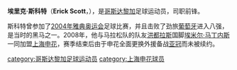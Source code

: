 {{Unreferenced|time=2022-05-06T12:53:42+00:00}}
{{noteTA
|G1=People
}}
{{Football player infobox
| playername = 埃里克·斯科特
| fullname = 埃里克·斯科特
| englishfullname = Erick Scott Bernard
| nickname = 
| dateofbirth = {{birth date and age|1981|5|29}}
| cityofbirth = [[利蒙|利蒙]]
| countryofbirth = [[哥斯达黎加|哥斯达黎加]]
| height = {{height|m=1.73}}
| weight = 
| currentclub =
| clubnumber =
| position = 前锋
| youthyears = 
| youthclubs ={{flagicon|Costa Rica}} [[阿拉胡埃伦斯体育俱乐部|阿拉胡埃伦斯]]
| years = 2001-2004<br/>2004<br/>2005<br/>2006-2007<br/>2008年
| clubs ={{flagicon|Costa Rica}} [[阿拉胡埃伦斯体育俱乐部|阿拉胡埃伦斯]]<br/>{{flagicon|USA}} [[哥倫布機員|哥倫布機員]]<br/>{{flagicon|Costa Rica}} [[阿拉胡埃伦斯体育俱乐部|阿拉胡埃伦斯]]<br/>{{flagicon|Honduras}} {{tsl|en|Club Deportivo Marathón|马拉松}}<br/>{{flagicon|CHN}} [[上海申花|上海申花]]
| caps(goals) = 79 (43)<br/>6 (0)<br/><br/><br/>26 (5)
| nationalyears =2002-
| nationalteam ={{flagicon|Costa Rica}} [[哥斯达黎加国家足球队|哥斯达黎加]]
| nationalcaps(goals) =
| pcupdate = 
| ntupdate = 
}}
'''埃里克·斯科特'''（'''Erick Scott'''，{{bd|1981年|5月29日|||S}}），是[[哥斯达黎加|哥斯达黎加]]足球运动员，司职前锋。

斯科特曾参加了[[2004年雅典奥运会|2004年雅典奥运会]]足球比赛，并且击败了劲旅[[葡萄牙|葡萄牙]]进入八强，是当时的黑马之一。2008年，他与马拉松队的队友[[洪都拉斯国家足球队|洪都拉斯]]国脚[[埃米尔·马丁内斯|埃米尔·马丁内斯]]一同加盟[[上海申花|上海申花]]，赛季结束后由于申花全面更换外援备战[[亚洲冠军联赛|亚冠]]而未被续约。

{{DEFAULTSORT:SCOTT, Erick}}
[[category:哥斯达黎加足球运动员|category:哥斯达黎加足球运动员]]
[[category:上海申花球员|category:上海申花球员]]